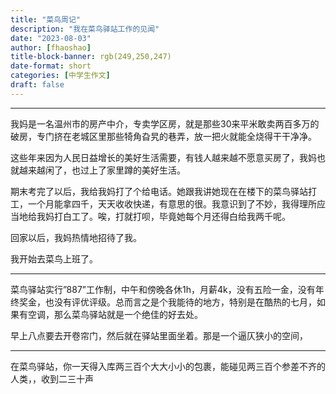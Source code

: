 ```yaml
---
title: "菜鸟周记"
description: "我在菜鸟驿站工作的见闻"
date: "2023-08-03"
author: [fhaoshao]
title-block-banner: rgb(249,250,247)
date-format: short
categories: [中学生作文]
draft: false
---
```


------------------------------------------------------------------------

我妈是一名温州市的房产中介，专卖学区房，就是那些30来平米敢卖两百多万的破房，专门挤在老城区里那些犄角旮旯的巷弄，放一把火就能全烧得干干净净。

这些年来因为人民日益增长的美好生活需要，有钱人越来越不愿意买房了，我妈也就越来越闲了，也过上了家里蹲的美好生活。

期末考完了以后，我给我妈打了个给电话。她跟我讲她现在在楼下的菜鸟驿站打工，一个月能拿四千，天天收收快递，有意思的很。我意识到了不妙，我得理所应当地给我妈打白工了。唉，打就打呗，毕竟她每个月还得白给我两千呢。

回家以后，我妈热情地招待了我。

我开始去菜鸟上班了。

------------------------------------------------------------------------

菜鸟驿站实行"887"工作制，中午和傍晚各休1h，月薪4k，没有五险一金，没有年终奖金，也没有评优评级。总而言之是个我能待的地方，特别是在酷热的七月，如果有空调，那么菜鸟驿站就是一个绝佳的好去处。

早上八点要去开卷帘门，然后就在驿站里面坐着。那是一个逼仄狭小的空间，

---

在菜鸟驿站，你一天得入库两三百个大大小小的包裹，能碰见两三百个参差不齐的人类，，收到二三十声
